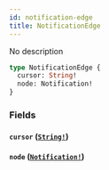 ```yaml
---
id: notification-edge
title: NotificationEdge
---
```


No description

```graphql
type NotificationEdge {
  cursor: String!
  node: Notification!
}
```

### Fields

#### `cursor` ([`String!`](/docs/graphql/scalars/string))

#### `node` ([`Notification!`](/docs/graphql/objects/notification))
